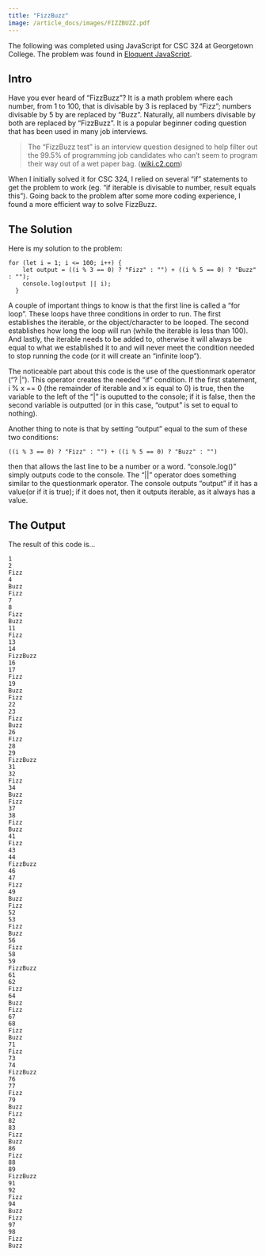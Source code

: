 ```yaml
---
title: "FizzBuzz"
image: /article_docs/images/FIZZBUZZ.pdf
---
```

The following was completed using JavaScript for CSC 324 at Georgetown College. The problem was found in [Eloquent JavaScript](https://eloquentjavascript.net).

## Intro
Have you ever heard of "FizzBuzz"? It is a math problem where each number, from 1 to 100, that is divisable by 3 is replaced by "Fizz";  numbers divisable by 5 by are replaced by "Buzz". Naturally, all numbers divisable by both are replaced by "FizzBuzz". It is a popular beginner coding question that has been used in many job interviews.

<blockquote>
The "FizzBuzz test" is an interview question designed to help filter out the 99.5% of programming job candidates who can't seem to program their way out of a wet paper bag. ([wiki.c2.com](http://wiki.c2.com/?FizzBuzzTest=))
</blockquote>

When I initially solved it for CSC 324, I relied on several "if" statements to get the problem to work (eg. "if iterable is divisable to number, result equals this"). Going back to the problem after some more coding experience, I found a more efficient way to solve FizzBuzz.

## The Solution
Here is my solution to the problem:

```
for (let i = 1; i <= 100; i++) {
    let output = ((i % 3 == 0) ? "Fizz" : "") + ((i % 5 == 0) ? "Buzz" : "");
    console.log(output || i);
  }
```

A couple of important things to know is that the first line is called a "for loop". These loops have three conditions in order to run. The first establishes the iterable, or the object/character to be looped. The second establishes how long the loop will run (while the iterable is less than 100). And lastly, the iterable needs to be added to, otherwise it will always be equal to what we established it to and will never meet the condition needed to stop running the code (or it will create an "infinite loop").

The noticeable part about this code is the use of the questionmark operator ("? | "). This operator creates the needed "if" condition. If the first statement, i % x == 0 (the remainder of iterable and x is equal to 0) is true, then the variable to the left of the "|" is ouputted to the console; if it is false, then the second variable is outputted (or in this case, "output" is set to equal to nothing).

Another thing to note is that by setting  "output" equal to the sum of these two conditions:
```
((i % 3 == 0) ? "Fizz" : "") + ((i % 5 == 0) ? "Buzz" : "")
```
then that allows the last line to be a number or a word. "console.log()" simply outputs code to the console. The "||" operator does something similar to the questionmark operator. The console outputs "output" if it has a value(or if it is true); if it does not, then it outputs iterable, as it always has a value.

## The Output
The result of this code is...
```
1
2
Fizz
4
Buzz
Fizz
7
8
Fizz
Buzz
11
Fizz
13
14
FizzBuzz
16
17
Fizz
19
Buzz
Fizz
22
23
Fizz
Buzz
26
Fizz
28
29
FizzBuzz
31
32
Fizz
34
Buzz
Fizz
37
38
Fizz
Buzz
41
Fizz
43
44
FizzBuzz
46
47
Fizz
49
Buzz
Fizz
52
53
Fizz
Buzz
56
Fizz
58
59
FizzBuzz
61
62
Fizz
64
Buzz
Fizz
67
68
Fizz
Buzz
71
Fizz
73
74
FizzBuzz
76
77
Fizz
79
Buzz
Fizz
82
83
Fizz
Buzz
86
Fizz
88
89
FizzBuzz
91
92
Fizz
94
Buzz
Fizz
97
98
Fizz
Buzz
```